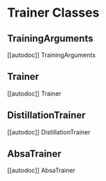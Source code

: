 
# Trainer Classes

## TrainingArguments

[[autodoc]] TrainingArguments

## Trainer

[[autodoc]] Trainer

## DistillationTrainer

[[autodoc]] DistillationTrainer

## AbsaTrainer

[[autodoc]] AbsaTrainer